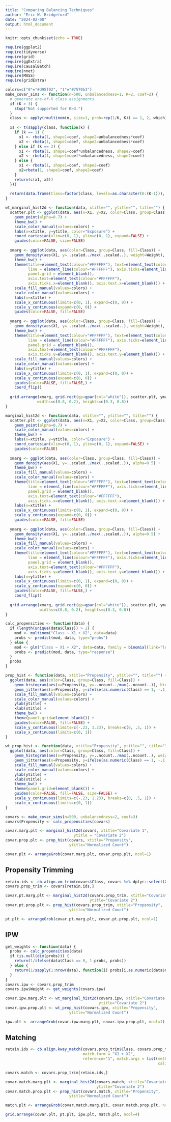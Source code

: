 ```yaml
---
title: "Comparing Balancing Techniques"
author: "Eric W. Bridgeford"
date: "2024-02-08"
output: html_document
---
```


```r
knitr::opts_chunk$set(echo = TRUE)
```

```r
require(ggplot2)
require(tidyverse)
require(grid)
require(ggExtra)
require(causalBatch)
require(nnet)
require(MASS)
require(gridExtra)
```

```r
colors=c("0"="#d95f02", "1"="#7570b3")
make_covar_sims <- function(n=500, unbalancedness=1, K=2, coef=2) {
  # generate one-of-K class assignments
  if (K > 3) {
    stop("Not supported for K>3.")
  }
  class <- apply(rmultinom(n, size=1, prob=rep(1/K, K)) == 1, 2, which) - 1
  
  xs <- t(sapply(class, function(k) {
    if (k == 1) {
      x1 <- rbeta(1, shape1=coef, shape2=unbalancedness*coef)
      x2 <- rbeta(1, shape1=coef, shape2=unbalancedness*coef)
    } else if (k == 2) {
      x1 <- rbeta(1, shape1=coef*unbalancedness, shape2=coef)
      x2 <- rbeta(1, shape1=coef*unbalancedness, shape2=coef)
    } else {
      x1 <- rbeta(1, shape1=coef, shape2=coef)
      x2=rbeta(1, shape1=coef, shape2=coef)
    }
    return(c(x1, x2))
  }))
  
  return(data.frame(Class=factor(class, levels=as.character(0:(K-1))), "X1"=xs[,1], "X2"=xs[,2]))
}

wt_marginal_hist2d <- function(data, xtitle="", ytitle="", title="") {
  scatter.plt <- ggplot(data, aes(x=X1, y=X2, color=Class, group=Class, size=Weight)) +
    geom_point(alpha=0.7) +
    theme_bw() +
    scale_color_manual(values=colors) +
    labs(x=xtitle, y=ytitle, color="Exposure") +
    coord_cartesian(xlim=c(0, 1), ylim=c(0, 1), expand=FALSE) +
    guides(color=FALSE, size=FALSE)
  
  xmarg <- ggplot(data, aes(color=Class, group=Class, fill=Class)) +
    geom_density(aes(X1, y=..scaled../max(..scaled..), weight=Weight), alpha=0.5) +
    theme_bw() +
    theme(title=element_text(colour="#FFFFFF"), text=element_text(colour="#FFFFFF"),
          line = element_line(colour="#FFFFFF"), axis.ticks=element_line(colour="#FFFFFF"),
          panel.grid = element_blank(),
          axis.text=element_text(colour="#FFFFFF"),
          axis.ticks.x=element_blank(), axis.text.x=element_blank()) +
    scale_fill_manual(values=colors) +
    scale_color_manual(values=colors) +
    labs(x=xtitle) +
    scale_x_continuous(limits=c(0, 1), expand=c(0, 0)) +
    scale_y_continuous(expand=c(0, 0)) +
    guides(color=FALSE, fill=FALSE)
  
  ymarg <- ggplot(data, aes(color=Class, group=Class, fill=Class)) +
    geom_density(aes(X1, y=..scaled../max(..scaled..), weight=Weight), alpha=0.5) +
    theme_bw() +
    theme(title=element_text(colour="#FFFFFF"), text=element_text(colour="#FFFFFF"),
          line = element_line(colour="#FFFFFF"), axis.ticks=element_line(colour="#FFFFFF"),
          panel.grid = element_blank(),
          axis.text=element_text(colour="#FFFFFF"),
          axis.ticks.y=element_blank(), axis.text.y=element_blank()) +
    scale_fill_manual(values=colors) +
    scale_color_manual(values=colors) +
    labs(x=ytitle) +
    scale_x_continuous(limits=c(0, 1), expand=c(0, 0)) +
    scale_y_continuous(expand=c(0, 0)) +
    guides(color=FALSE, fill=FALSE,) +
    coord_flip()
  
  grid.arrange(xmarg, grid.rect(gp=gpar(col="white")), scatter.plt, ymarg, ncol=2,
              widths=c(0.8, 0.2), heights=c(0.3, 0.8))
}

marginal_hist2d <- function(data, xtitle="", ytitle="", title="") {
  scatter.plt <- ggplot(data, aes(x=X1, y=X2, color=Class, group=Class)) +
    geom_point(alpha=0.7) +
    scale_color_manual(values=colors) +
    theme_bw() +
    labs(x=xtitle, y=ytitle, color="Exposure") +
    coord_cartesian(xlim=c(0, 1), ylim=c(0, 1), expand=FALSE) +
    guides(color=FALSE)
  
  xmarg <- ggplot(data, aes(color=Class, group=Class, fill=Class)) +
    geom_density(aes(X1, y=..scaled../max(..scaled..)), alpha=0.5) +
    theme_bw() +
    scale_fill_manual(values=colors) +
    scale_color_manual(values=colors) +
    theme(title=element_text(colour="#FFFFFF"), text=element_text(colour="#FFFFFF"),
          line = element_line(colour="#FFFFFF"), axis.ticks=element_line(colour="#FFFFFF"),
          panel.grid = element_blank(),
          axis.text=element_text(colour="#FFFFFF"),
          axis.ticks.x=element_blank(), axis.text.x=element_blank()) +
    labs(x=xtitle) +
    scale_x_continuous(limits=c(0, 1), expand=c(0, 0)) +
    scale_y_continuous(expand=c(0, 0)) +
    guides(color=FALSE, fill=FALSE)
  
  ymarg <- ggplot(data, aes(color=Class, group=Class, fill=Class)) +
    geom_density(aes(X1, y=..scaled../max(..scaled..)), alpha=0.5) +
    theme_bw() +
    scale_fill_manual(values=colors) +
    scale_color_manual(values=colors) +
    theme(title=element_text(colour="#FFFFFF"), text=element_text(colour="#FFFFFF"),
          line = element_line(colour="#FFFFFF"), axis.ticks=element_line(colour="#FFFFFF"),
          panel.grid = element_blank(),
          axis.text=element_text(colour="#FFFFFF"),
          axis.ticks.y=element_blank(), axis.text.y=element_blank()) +
    labs(x=ytitle) +
    scale_x_continuous(limits=c(0, 1), expand=c(0, 0)) +
    scale_y_continuous(expand=c(0, 0)) +
    guides(color=FALSE, fill=FALSE,) +
    coord_flip()
  
  grid.arrange(xmarg, grid.rect(gp=gpar(col="white")), scatter.plt, ymarg, ncol=2,
               widths=c(0.8, 0.2), heights=c(0.3, 0.8))
}

calc_propensities <- function(data) {
  if (length(unique(data$Class)) > 2) {
    mod <- multinom("Class ~ X1 + X2", data=data)
    probs <- predict(mod, data, type="probs")
  } else {
    mod <- glm("Class ~ X1 + X2", data=data, family = binomial(link="logit"))
    probs <- predict(mod, data, type="response")
  }
  probs
}

prop_hist <- function(data, xtitle="Propensity", ytitle="", title="") {
  ggplot(data, aes(color=Class, group=Class, fill=Class)) +
    geom_histogram(aes(x=Propensity, y=..ncount../max(..ncount..)), bins=30, position="identity", alpha=0.5) +
    geom_jitter(aes(x=Propensity, y=ifelse(as.numeric(Class) == 1, -.1, 1.1)), height=.1, alpha=0.7) +
    scale_fill_manual(values=colors) +
    scale_color_manual(values=colors) +
    ylab(ytitle) +
    xlab(xtitle) +
    theme_bw() +
    theme(panel.grid=element_blank()) +
    guides(color=FALSE, fill=FALSE) +
    scale_y_continuous(limits=c(-.23, 1.23), breaks=c(0, .5, 1)) +
    scale_x_continuous(limits=c(0, 1))
}

wt_prop_hist <- function(data, xtitle="Propensity", ytitle="", title="") {
  ggplot(data, aes(color=Class, group=Class, fill=Class)) +
    geom_histogram(aes(x=Propensity, y=..ncount../max(..ncount..), weight=Weight), bins=30, position="identity", alpha=0.5) +
    geom_jitter(aes(x=Propensity, y=ifelse(as.numeric(Class) == 1, -.1, 1.1), size=Weight), height=.1, alpha=0.7) +
    scale_fill_manual(values=colors) +
    scale_color_manual(values=colors) +
    ylab(ytitle) +
    xlab(xtitle) +
    theme_bw() +
    theme(panel.grid=element_blank()) +
    guides(color=FALSE, fill=FALSE, size=FALSE) +
    scale_y_continuous(limits=c(-.23, 1.23), breaks=c(0, .5, 1)) +
    scale_x_continuous(limits=c(0, 1))
}

```

```r
covars <- make_covar_sims(n=500, unbalancedness=2, coef=3)
covars$Propensity <- calc_propensities(covars)

covar.marg.plt <- marginal_hist2d(covars, xtitle="Covariate 1",
                              ytitle = "Covariate 2")
covar.prop.plt <- prop_hist(covars, xtitle="Propensity",
                            ytitle="Normalized Count")

covar.plt <- arrangeGrob(covar.marg.plt, covar.prop.plt, ncol=1)
```

## Propensity Trimming

```r
retain.ids <- cb.align.vm_trim(covars$Class, covars %>% dplyr::select(X1, X2))
covars.prop_trim <- covars[retain.ids,]

covar.pt.marg.plt <- marginal_hist2d(covars.prop_trim, xtitle="Covariate 1",
                                     ytitle="Covariate 2")
covar.pt.prop.plt <- prop_hist(covars.prop_trim, xtitle="Propensity",
                            ytitle="Normalized Count")

pt.plt <- arrangeGrob(covar.pt.marg.plt, covar.pt.prop.plt, ncol=1)
```

## IPW

```r
get_weights <- function(data) {
  probs <- calc_propensities(data)
  if (is.null(dim(probs))) {
    return(1/ifelse(data$Class == 0, 1-probs, probs))
  } else {
    return(1/sapply(1:nrow(data), function(i) probs[i,as.numeric(data$Class[i])]))
  }
}
covars.ipw <- covars.prop_trim
covars.ipw$Weight <- get_weights(covars.ipw)

covar.ipw.marg.plt <- wt_marginal_hist2d(covars.ipw, xtitle="Covariate 1",
                                         ytitle="Covariate 2")
covar.ipw.prop.plt <- wt_prop_hist(covars.ipw, xtitle="Propensity",
                            ytitle="Normalized Count")

ipw.plt <- arrangeGrob(covar.ipw.marg.plt, covar.ipw.prop.plt, ncol=1)
```

## Matching

```r
retain.ids <- cb.align.kway_match(covars.prop_trim$Class, covars.prop_trim %>% dplyr::select(X1, X2),
                                  match.form = "X1 + X2",
                                  reference="1", match.args = list(method="nearest", distance="mahalanobis", 
                                                                   caliper=c(X1=.2, X2=.2)))$Retained.Ids

covars.match <- covars.prop_trim[retain.ids,]

covar.match.marg.plt <- marginal_hist2d(covars.match, xtitle="Covariate 1",
                                        ytitle="Covariate 2")
covar.match.prop.plt <- prop_hist(covars.match, xtitle="Propensity",
                            ytitle="Normalized Count")

match.plt <- arrangeGrob(covar.match.marg.plt, covar.match.prop.plt, ncol=1)
```

```r
grid.arrange(covar.plt, pt.plt, ipw.plt, match.plt, ncol=4)
```


